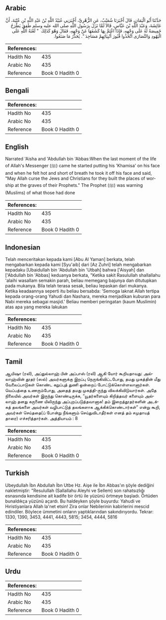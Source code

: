 ## Arabic


<div dir="rtl" lang="ar" style={{fontSize:'larger',backgroundColor:'#f8f9fa',padding:20}}>
حَدَّثَنَا أَبُو الْيَمَانِ، قَالَ أَخْبَرَنَا شُعَيْبٌ، عَنِ الزُّهْرِيِّ، أَخْبَرَنِي عُبَيْدُ اللَّهِ بْنُ عَبْدِ اللَّهِ بْنِ عُتْبَةَ، أَنَّ عَائِشَةَ، وَعَبْدَ اللَّهِ بْنَ عَبَّاسٍ، قَالاَ لَمَّا نَزَلَ بِرَسُولِ اللَّهِ صلى الله عليه وسلم طَفِقَ يَطْرَحُ خَمِيصَةً لَهُ عَلَى وَجْهِهِ، فَإِذَا اغْتَمَّ بِهَا كَشَفَهَا عَنْ وَجْهِهِ، فَقَالَ وَهْوَ كَذَلِكَ ‏ "‏ لَعْنَةُ اللَّهِ عَلَى الْيَهُودِ وَالنَّصَارَى اتَّخَذُوا قُبُورَ أَنْبِيَائِهِمْ مَسَاجِدَ ‏"‏‏.‏ يُحَذِّرُ مَا صَنَعُوا‏.‏
</div>
<div style={{backgroundColor:'#f8f9fa',padding:20, marginBottom: 10}}><table> <thead> <tr> <th>References:</th> <th></th> </tr> </thead> <tbody><tr><td>Hadith No</td><td>435</td></tr><tr><td>Arabic No</td><td>435</td></tr><tr><td>Reference</td><td>Book 0 Hadith 0</td></tr></tbody></table></div>

## Bengali


<div dir="ltr" lang="bn" style={{fontSize:'larger',backgroundColor:'#f8f9fa',padding:20}}>

</div>
<div style={{backgroundColor:'#f8f9fa',padding:20, marginBottom: 10}}><table> <thead> <tr> <th>References:</th> <th></th> </tr> </thead> <tbody><tr><td>Hadith No</td><td>435</td></tr><tr><td>Arabic No</td><td>435</td></tr><tr><td>Reference</td><td>Book 0 Hadith 0</td></tr></tbody></table></div>

## English


<div dir="ltr" lang="en" style={{fontSize:'larger',backgroundColor:'#f8f9fa',padding:20}}>
Narrated 'Aisha and 'Abdullah bin 'Abbas:When the last moment of the life of Allah's Messenger (ﷺ) came he started putting his 'Khamisa' on his face and when he felt hot and short of breath he took it off his face and said, "May Allah curse the Jews and Christians for they built the places of worship at the graves of their Prophets." The Prophet (ﷺ) was warning (Muslims) of what those had done
</div>
<div style={{backgroundColor:'#f8f9fa',padding:20, marginBottom: 10}}><table> <thead> <tr> <th>References:</th> <th></th> </tr> </thead> <tbody><tr><td>Hadith No</td><td>435</td></tr><tr><td>Arabic No</td><td>435</td></tr><tr><td>Reference</td><td>Book 0 Hadith 0</td></tr></tbody></table></div>

## Indonesian


<div dir="ltr" lang="id" style={{fontSize:'larger',backgroundColor:'#f8f9fa',padding:20}}>
Telah menceritakan kepada kami [Abu Al Yaman] berkata, telah mengabarkan kepada kami [Syu'aib] dari [Az Zuhri] telah mengabarkan kepadaku [Ubaidullah bin 'Abdullah bin 'Utbah] bahwa ['Aisyah] dan ['Abdullah bin 'Abbas] keduanya berkata, "Ketika sakit Rasulullah shallallahu 'alaihi wasallam semakin parah, beliau memegang bajunya dan ditutupkan pada mukanya. Bila telah terasa sesak, beliau lepaskan dari mukanya. Ketika keadaannya seperti itu beliau bersabda: 'Semoga laknat Allah tertipa kepada orang-orang Yahudi dan Nashara, mereka menjadikan kuburan para Nabi mereka sebagai masjid.' Beliau memberi peringatan (kaum Muslimin) atas apa yang mereka lakukan
</div>
<div style={{backgroundColor:'#f8f9fa',padding:20, marginBottom: 10}}><table> <thead> <tr> <th>References:</th> <th></th> </tr> </thead> <tbody><tr><td>Hadith No</td><td>435</td></tr><tr><td>Arabic No</td><td>435</td></tr><tr><td>Reference</td><td>Book 0 Hadith 0</td></tr></tbody></table></div>

## Tamil


<div dir="ltr" lang="ta" style={{fontSize:'larger',backgroundColor:'#f8f9fa',padding:20}}>
ஆயிஷா (ரலி), அப்துல்லாஹ் பின் அப்பாஸ் (ரலி) ஆகி யோர் கூறியதாவது: அல்லாஹ்வின் தூதர் (ஸல்) அவர்களுக்கு இறப்பு நெருங்கிவிட்டபோது, தமது முகத்தின் மீது வேலைப்பாடுகள் கொண்ட கறுப்புத் துணி ஒன்றைப் போட்டுக்கொள்ளலானார்கள். வெப்பத்தை உணரும்போது, அதைத் தமது முகத்தி-ருந்து விலக்கிவிடுவார்கள். அதே நிலையில் அவர்கள் இருந்து கொண்டிருக்க, “யூதர்களையும் கிறித்தவர் களையும் அல்லாஹ் தனது கருணை யிலிருந்து அப்புறப்படுத்தவானாக! தம் இறைத்தூதர்களின் அடக்கத் தலங்களை அவர்கள் வழிபாட்டுத் தலங்களாக ஆக்கிக்கொண்டார்கள்” என்று கூறி, அவர்கள் செய்ததை(ப் போன்று நீங்களும் செய்துவிடாதீர்கள் எனத் தம் சமுதாயத் தாரை) எச்சரித்தார்கள். அத்தியாயம் : 8
</div>
<div style={{backgroundColor:'#f8f9fa',padding:20, marginBottom: 10}}><table> <thead> <tr> <th>References:</th> <th></th> </tr> </thead> <tbody><tr><td>Hadith No</td><td>435</td></tr><tr><td>Arabic No</td><td>435</td></tr><tr><td>Reference</td><td>Book 0 Hadith 0</td></tr></tbody></table></div>

## Turkish


<div dir="ltr" lang="tr" style={{fontSize:'larger',backgroundColor:'#f8f9fa',padding:20}}>
Ubeydullah İbn Abdullah İbn Utbe Hz. Aişe ile İbn Abbas'ın şöyle dediğini nakletmiştir: "Resulullah (Sallallahu Aleyhi ve Sellem) son rahatsızlığı esnasında kendisine ait kadife bir örtü ile yüzünü örtmeye başladı. Örtüden bunaldıkça yüzünü açardı. Bu haldeyken şöyle buyurdu: Yahudi ve Hıristiyanlara Allah la'net etsin! Zira onlar Nebilerinin kabirlerini mescid edindiler. Böylece ümmetini onların yaptıklarından sakındırıyordu. Tekrar: 1330, 1390, 3453, 4441, 4443, 5815; 3454, 4444, 5816
</div>
<div style={{backgroundColor:'#f8f9fa',padding:20, marginBottom: 10}}><table> <thead> <tr> <th>References:</th> <th></th> </tr> </thead> <tbody><tr><td>Hadith No</td><td>435</td></tr><tr><td>Arabic No</td><td>435</td></tr><tr><td>Reference</td><td>Book 0 Hadith 0</td></tr></tbody></table></div>

## Urdu


<div dir="rtl" lang="ur" style={{fontSize:'larger',backgroundColor:'#f8f9fa',padding:20}}>

</div>
<div style={{backgroundColor:'#f8f9fa',padding:20, marginBottom: 10}}><table> <thead> <tr> <th>References:</th> <th></th> </tr> </thead> <tbody><tr><td>Hadith No</td><td>435</td></tr><tr><td>Arabic No</td><td>435</td></tr><tr><td>Reference</td><td>Book 0 Hadith 0</td></tr></tbody></table></div>